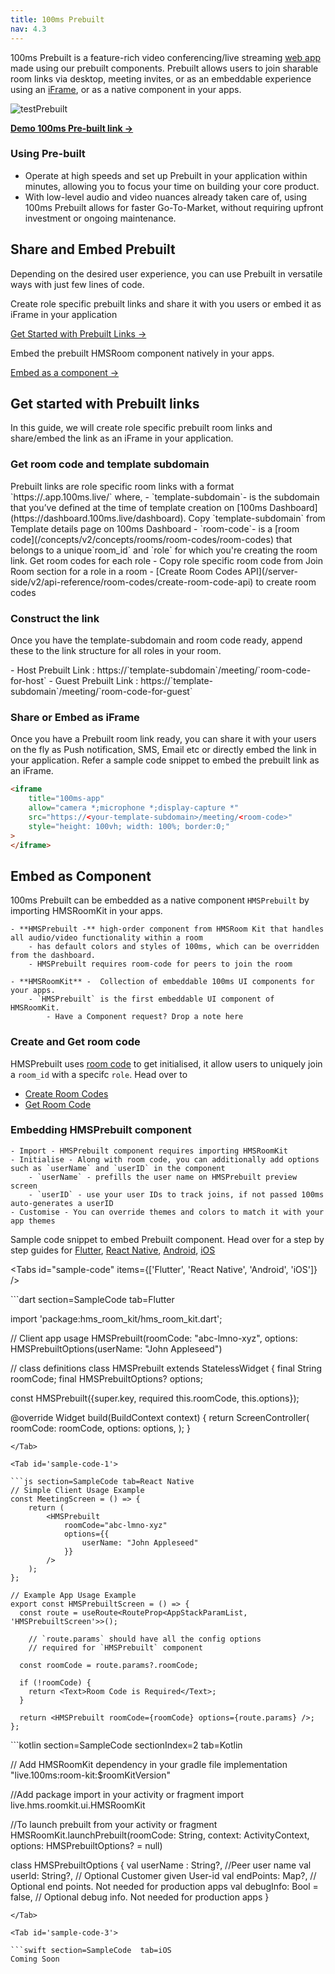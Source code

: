 ```yaml
---
title: 100ms Prebuilt
nav: 4.3
---
```


100ms Prebuilt is a feature-rich video conferencing/live streaming [web app](https://github.com/100mslive/100ms-web/) made using our prebuilt components. Prebuilt allows users to join sharable room links via desktop, meeting invites, or as an embeddable experience using an [iFrame](/docs/get-started/v2/get-started/prebuilt/prebuilt#share-or-embed-as-iframe), or as a native component in your apps.

![testPrebuilt](/docs/v2/testPrebuilt.png)

[**Demo 100ms Pre-built link →**](https://examples-videoconferencing.app.100ms.live/meeting/tmz-qdi-cyp)

### Using Pre-built

-   Operate at high speeds and set up Prebuilt in your application within minutes, allowing you to focus your time on building your core product.
-   With low-level audio and video nuances already taken care of, using 100ms Prebuilt allows for faster Go-To-Market, without requiring upfront investment or ongoing maintenance.

## Share and Embed Prebuilt

Depending on the desired user experience, you can use Prebuilt in versatile ways with just few lines of code.

<FlexContainer>
<Callout icon="link" title="Share or embed Prebuilt Links">

Create role specific prebuilt links and share it with you users or embed it as iFrame in your application

[Get Started with Prebuilt Links →](/get-started/v2/get-started/prebuilt/prebuilt#share-or-embed-as-iframe)

</Callout>

<Callout icon="link" title="Embed Prebuilt, natively">
Embed the prebuilt HMSRoom component natively in your apps.

[Embed as a component →](/get-started/v2/get-started/prebuilt/prebuilt#share-or-embed-as-iframe)

</Callout>
</FlexContainer>

## Get started with Prebuilt links

In this guide, we will create role specific prebuilt room links and share/embed the link as an iFrame in your application.

<StepsContainer id="implement-breakout-room">

### Get room code and template subdomain

<FlexContainer>
<Callout icon="link" title="Prebuilt Link Structure">
Prebuilt links are role specific room links with a format `https://<template-subdomain>.app.100ms.live/<room-code>` where,
    - `template-subdomain`- is the subdomain that you’ve defined at the time of template creation on [100ms Dashboard](https://dashboard.100ms.live/dashboard). Copy `template-subdomain` from Template details page on 100ms Dashboard
    - `room-code`- is a [room code](/concepts/v2/concepts/rooms/room-codes/room-codes) that belongs to a unique`room_id` and `role` for which you're creating the room link. Get room codes for each role 
            - Copy role specific room code from Join Room section for a role in a room
            - [Create Room Codes API](/server-side/v2/api-reference/room-codes/create-room-code-api) to create room codes
</Callout>
</FlexContainer>

### Construct the link

Once you have the template-subdomain and room code ready, append these to the link structure for all roles in your room.

<FlexContainer>
    <Callout icon="link" title="Prebuilt Link for roles">
        - Host Prebuilt Link : https://`template-subdomain`/meeting/`room-code-for-host` - Guest
        Prebuilt Link : https://`template-subdomain`/meeting/`room-code-for-guest`
    </Callout>
</FlexContainer>

### Share or Embed as iFrame

Once you have a Prebuilt room link ready, you can share it with your users on the fly as Push notification, SMS, Email etc or directly embed the link in your application. Refer a sample code snippet to embed the prebuilt link as an iFrame.

```html
<iframe
    title="100ms-app"
    allow="camera *;microphone *;display-capture *"
    src="https://<your-template-subdomain>/meeting/<room-code>"
    style="height: 100vh; width: 100%; border:0;"
>
</iframe>
```

</StepsContainer>

## Embed as Component

100ms Prebuilt can be embedded as a native component `HMSPrebuilt` by importing HMSRoomKit in your apps.

<FlexContainer>
<Callout icon="link" title="HMSPrebuilt Component Basics">

    - **HMSPrebuilt -** high-order component from HMSRoom Kit that handles all audio/video functionality within a room
        - has default colors and styles of 100ms, which can be overridden from the dashboard.
        - HMSPrebuilt requires room-code for peers to join the room

    - **HMSRoomKit** -  Collection of embeddable 100ms UI components for your apps.
        - `HMSPrebuilt` is the first embeddable UI component of HMSRoomKit.
            - Have a Component request? Drop a note here

</Callout>
</FlexContainer>

<StepsContainer id="implement-breakout-room">

### Create and Get room code

HMSPrebuilt uses [room code](/concepts/v2/concepts/rooms/room-codes/room-codes) to get initialised, it allow users to uniquely join a `room_id` with a specifc `role`. Head over to

-   [Create Room Codes](/docs/get-started/v2/get-started/prebuilt/room-codes/overview#creating-room-codes)
-   [Get Room Code](/docs/server-side/v2/api-reference/room-codes/create-room-code-api)

### Embedding HMSPrebuilt component

    - Import - HMSPrebuilt component requires importing HMSRoomKit
    - Initialise - Along with room code, you can additionally add options such as `userName` and `userID` in the component
        - `userName` - prefills the user name on HMSPrebuilt preview screen
        - `userID` - use your user IDs to track joins, if not passed 100ms auto-generates a userID
    - Customise - You can override themes and colors to match it with your app themes

Sample code snippet to embed Prebuilt component. Head over for a step by step guides for [Flutter](docs/flutter/v2/quickstart/prebuilt-flutter), [React Native](/docs/react-native/v2/quickstart/quickstart), [Android](/docs/android/v2/quickstart/prebuilt-android), [iOS](docs/iOS/v2/quickstart/prebuilt-iOS)

<Tabs id="sample-code" items={['Flutter', 'React Native', 'Android', 'iOS']} />

<Tab id='sample-code-0'>
```dart section=SampleCode tab=Flutter

import 'package:hms_room_kit/hms_room_kit.dart';

// Client app usage
HMSPrebuilt(roomCode: "abc-lmno-xyz", options: HMSPrebuiltOptions(userName: "John Appleseed")

// class definitions
class HMSPrebuilt extends StatelessWidget {
  final String roomCode;
  final HMSPrebuiltOptions? options;

  const HMSPrebuilt({super.key, required this.roomCode, this.options});

  @override
  Widget build(BuildContext context) {
    return ScreenController(
      roomCode: roomCode,
      options: options,
  );
}

```
</Tab>

<Tab id='sample-code-1'>

```js section=SampleCode tab=React Native
// Simple Client Usage Example
const MeetingScreen = () => {
    return (
        <HMSPrebuilt
            roomCode="abc-lmno-xyz"
            options={{
                userName: "John Appleseed"
            }}
        />
    );
};

// Example App Usage Example
export const HMSPrebuiltScreen = () => {
  const route = useRoute<RouteProp<AppStackParamList, 'HMSPrebuiltScreen'>>();

    // `route.params` should have all the config options
    // required for `HMSPrebuilt` component

  const roomCode = route.params?.roomCode;

  if (!roomCode) {
    return <Text>Room Code is Required</Text>;
  }

  return <HMSPrebuilt roomCode={roomCode} options={route.params} />;
};
```

</Tab>

<Tab id='sample-code-2'>
```kotlin section=SampleCode sectionIndex=2 tab=Kotlin

// Add HMSRoomKit dependency in your gradle file
implementation "live.100ms:room-kit:$roomKitVersion"

//Add package import in your activity or fragment
import live.hms.roomkit.ui.HMSRoomKit

//To launch prebuilt from your activity or fragment
HMSRoomKit.launchPrebuilt(roomCode: String, context: ActivityContext, options: HMSPrebuiltOptions? = null)

class HMSPrebuiltOptions {
  val userName : String?, //Peer user name
  val userId: String?, // Optional Customer given User-id
  val endPoints: Map?, // Optional end points. Not needed for production apps
  val debugInfo: Bool = false, // Optional debug info. Not needed for production apps
}

````
</Tab>

<Tab id='sample-code-3'>

```swift section=SampleCode  tab=iOS
Coming Soon
````

</Tab>

</StepsContainer>


```
